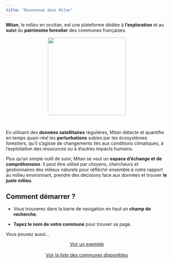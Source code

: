 ```yaml
---
title: "Bienvenue dans Mitan"
---
```


__Mitan__, le _milieu_ en occitan, est une plateforme dédiée à __l'exploration__ et au 
__suivi__ du __patrimoine forestier__ des communes françaises. 

<center><img src="./assets/LogoMitanRect.png" width=242px></img></center>

<br>

En utilisant des __données satellitaires__ régulières, Mitan détecte et quantifie en temps quasi-réel les __perturbations__ subies par les écosystèmes forestiers, qu'il s'agisse de changements liés aux conditions climatiques, à l'exploitation des ressources ou à d'autres
impacts humains.

Plus qu'un simple outil de suivi, Mitan se veut un __espace d'échange et de compréhension__. Il peut être utilisé par citoyens, chercheurs et gestionnaires des milieux naturels pour réfléchir ensemble à notre rapport au milieu environnant, prendre des décisions face aux données et trouver __le juste milieu__.

## Comment démarrer ?

* Vous trouverez dans la barre de navigation en haut un __champ de recherche__. 

* __Tapez le nom de votre commune__ pour trouver sa page.


Vous pouvez aussi...

<center>[Voir un exemple](87153.html){.btn .btn-secondary .btn role="button"}</center>
<br>
<center>[Voir la liste des communes disponibles](communes.html){.btn .btn-secondary .btn role="button"}</center>